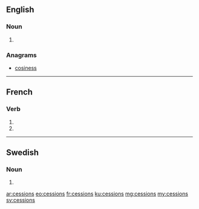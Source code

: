 ==English==

===Noun===
{{head|en|plural}}

# {{plural of|cession|lang=en|nocat=1}}

===Anagrams===
* [[cosiness#English|cosiness]]

----

==French==

===Verb===
{{fr-verb-form}}

# {{conjugation of|cesser||1|p|imperf|ind|lang=fr}}
# {{conjugation of|cesser||1|p|pres|sub|lang=fr}}

----

==Swedish==

===Noun===
{{head|sv|noun form}}

# {{sv-noun-form-indef-gen|cession}}

[[ar:cessions]]
[[eo:cessions]]
[[fr:cessions]]
[[ku:cessions]]
[[mg:cessions]]
[[my:cessions]]
[[sv:cessions]]